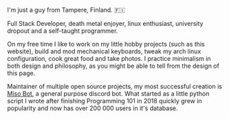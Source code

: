 I'm just a guy from Tampere, Finland. 🇫🇮

Full Stack Developer, death metal enjoyer, linux enthusiast, university dropout and a self-taught programmer.

On my free time I like to work on my little hobby projects (such as this website), build and mod mechanical keyboards, tweak my arch linux configuration, cook great food and take photos. I practice minimalism in both design and philosophy, as you might be able to tell from the design of this page.

Maintainer of multiple open source projects, my most successful creation is [Miso Bot](https://misobot.xyz), a general purpose discord bot. What started as a little python script I wrote after finishing Programming 101 in 2018 quickly grew in popularity and now has over 200 000 users in it's database.


